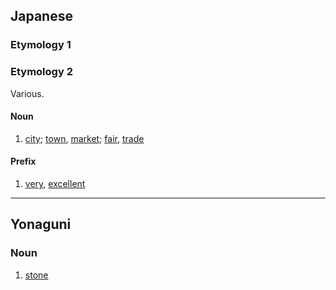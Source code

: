 ==Japanese==

===Etymology 1===
{{ja-see-kango|一|壱|位置|位地}}

===Etymology 2===
Various.

====Noun====
{{ja-noun}}

# {{ja-def|市}} [[city]]; [[town]], [[market]]; [[fair]], [[trade]]

====Prefix====
{{ja-pos|prefix}}

# {{ja-def|逸}} [[very]], [[excellent]]

----

==Yonaguni==

===Noun===
{{head|yoi|noun|romaji|ichi}}

# {{yoi-def|石}} [[stone]]